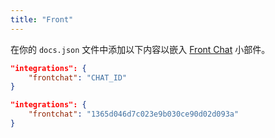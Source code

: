 ```yaml
---
title: "Front"
---
```


在你的 `docs.json` 文件中添加以下内容以嵌入 [Front Chat](https://front.com) 小部件。

<CodeGroup>

```json Integration options in docs.json
"integrations": {
    "frontchat": "CHAT_ID"
}
```

```json Example
"integrations": {
    "frontchat": "1365d046d7c023e9b030ce90d02d093a"
}
```

</CodeGroup>